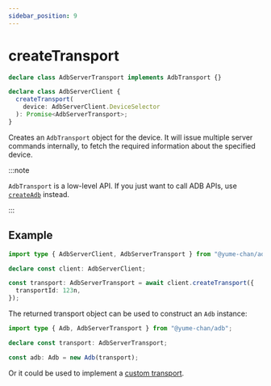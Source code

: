 ```yaml
---
sidebar_position: 9
---
```


# createTransport

```ts showLineNumbers
declare class AdbServerTransport implements AdbTransport {}

declare class AdbServerClient {
  createTransport(
    device: AdbServerClient.DeviceSelector
  ): Promise<AdbServerTransport>;
}
```

Creates an `AdbTransport` object for the device. It will issue multiple server commands internally, to fetch the required information about the specified device.

:::note

`AdbTransport` is a low-level API. If you just want to call ADB APIs, use [`createAdb`](./create-adb.mdx) instead.

:::

## Example

```ts transpile
import type { AdbServerClient, AdbServerTransport } from "@yume-chan/adb";

declare const client: AdbServerClient;

const transport: AdbServerTransport = await client.createTransport({
  transportId: 123n,
});
```

The returned transport object can be used to construct an `Adb` instance:

```ts transpile
import type { Adb, AdbServerTransport } from "@yume-chan/adb";

declare const transport: AdbServerTransport;

const adb: Adb = new Adb(transport);
```

Or it could be used to implement a [custom transport](../../tango/custom-transport/server-client/transport.mdx).
